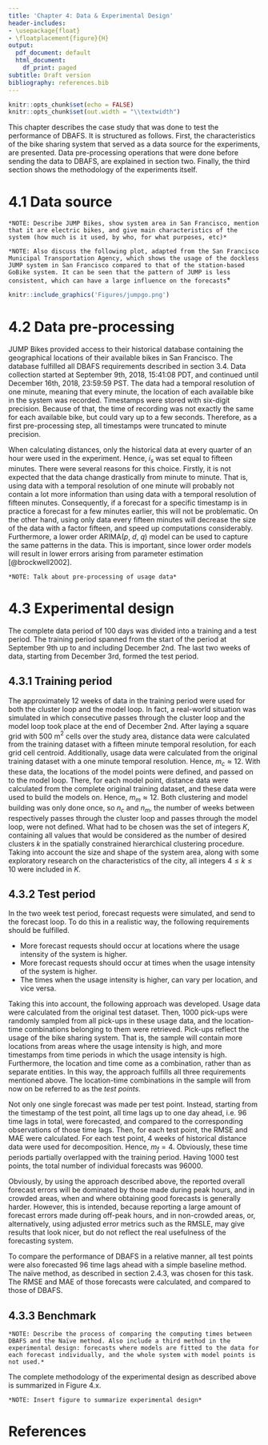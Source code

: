 ```yaml
---
title: 'Chapter 4: Data & Experimental Design'
header-includes:
- \usepackage{float}
- \floatplacement{figure}{H}
output:
  pdf_document: default
  html_document:
    df_print: paged
subtitle: Draft version
bibliography: references.bib
---
```


```r
knitr::opts_chunk$set(echo = FALSE)
knitr::opts_chunk$set(out.width = "\\textwidth")
```

This chapter describes the case study that was done to test the performance of DBAFS. It is structured as follows. First, the characteristics of the bike sharing system that served as a data source for the experiments, are presented. Data pre-processing operations that were done before sending the data to DBAFS, are explained in section two. Finally, the third section shows the methodology of the experiments itself.

# 4.1 Data source
`*NOTE: Describe JUMP Bikes, show system area in San Francisco, mention that it are electric bikes, and give main characteristics of the system (how much is it used, by who, for what purposes, etc)*`

`*NOTE: Also discuss the following plot, adapted from the San Francisco Municipal Transportation Agency, which shows the usage of the dockless JUMP system in San Francisco compared to that of the station-based GoBike system. It can be seen that the pattern of JUMP is less consistent, which can have a large influence on the forecasts`*

```r
knitr::include_graphics('Figures/jumpgo.png')
```

# 4.2 Data pre-processing
JUMP Bikes provided access to their historical database containing the geographical locations of their available bikes in San Francisco. The database fulfilled all DBAFS requirements described in section 3.4. Data collection started at September 9th, 2018, 15:41:08 PDT, and continued until December 16th, 2018, 23:59:59 PST. The data had a temporal resolution of one minute, meaning that every minute, the location of each available bike in the system was recorded. Timestamps were stored with six-digit precision. Because of that, the time of recording was not exactly the same for each available bike, but could vary up to a few seconds. Therefore, as a first pre-processing step, all timestamps were truncated to minute precision.

When calculating distances, only the historical data at every quarter of an hour were used in the experiment. Hence, $i_{s}$ was set equal to fifteen minutes. There were several reasons for this choice. Firstly, it is not expected that the data change drastically from minute to minute. That is, using data with a temporal resolution of one minute will probably not contain a lot more information than using data with a temporal resolution of fifteen minutes. Consequently, if a forecast for a specific timestamp is in practice a forecast for a few minutes earlier, this will not be problematic. On the other hand, using only data every fifteen minutes will decrease the size of the data with a factor fifteen, and speed up computations considerably. Furthermore, a lower order ARIMA($p$, $d$, $q$) model can be used to capture the same patterns in the data. This is important, since lower order models will result in lower errors arising from parameter estimation [@brockwell2002].

`*NOTE: Talk about pre-processing of usage data*`

# 4.3 Experimental design
The complete data period of 100 days was divided into a training and a test period. The training period spanned from the start of the period at September 9th up to and including December 2nd. The last two weeks of data, starting from December 3rd, formed the test period.

## 4.3.1 Training period
The approximately 12 weeks of data in the training period were used for both the cluster loop and the model loop. In fact, a real-world situation was simulated in which consecutive passes through the cluster loop and the model loop took place at the end of December 2nd. After laying a square grid with 500 m$^{2}$ cells over the study area, distance data were calculated from the training dataset with a fifteen minute temporal resolution, for each grid cell centroid. Additionally, usage data were calculated from the original training dataset with a one minute temporal resolution. Hence, $m_{c} \approx 12$. With these data, the locations of the model points were defined, and passed on to the model loop. There, for each model point, distance data were calculated from the complete original training dataset, and these data were used to build the models on. Hence, $m_{m} \approx 12$. Both clustering and model building was only done once, so $n_{c}$ and $n_{m}$, the number of weeks between respectively passes through the cluster loop and passes through the model loop, were not defined. What had to be chosen was the set of integers $K$, containing all values that would be considered as the number of desired clusters $k$ in the spatially constrained hierarchical clustering procedure. Taking into account the size and shape of the system area, along with some exploratory research on the characteristics of the city, all integers $4 \leq k \leq 10$ were included in $K$.

## 4.3.2 Test period
In the two week test period, forecast requests were simulated, and send to the forecast loop. To do this in a realistic way, the following requirements should be fulfilled.

* More forecast requests should occur at locations where the usage intensity of the system is higher.
* More forecast requests should occur at times when the usage intensity of the system is higher.
* The times when the usage intensity is higher, can vary per location, and vice versa.

Taking this into account, the following approach was developed. Usage data were calculated from the original test dataset. Then, 1000 pick-ups were randomly sampled from all pick-ups in these usage data, and the location-time combinations belonging to them were retrieved. Pick-ups reflect the usage of the bike sharing system. That is, the sample will contain more locations from areas where the usage intensity is high, and more timestamps from time periods in which the usage intensity is high. Furthermore, the location and time come as a combination, rather than as separate entities. In this way, the approach fulfills all three requirements mentioned above. The location-time combinations in the sample will from now on be referred to as the *test points*.

Not only one single forecast was made per test point. Instead, starting from the timestamp of the test point, all time lags up to one day ahead, i.e. 96 time lags in total, were forecasted, and compared to the corresponding observations of those time lags. Then, for each test point, the RMSE and MAE were calculated. For each test point, 4 weeks of historical distance data were used for decomposition. Hence, $m_{f} = 4$. Obviously, these time periods partially overlapped with the training period. Having 1000 test points, the total number of individual forecasts was 96000.

Obviously, by using the approach described above, the reported overall forecast errors will be dominated by those made during peak hours, and in crowded areas, when and where obtaining good forecasts is generally harder. However, this is intended, because reporting a large amount of forecast errors made during off-peak hours, and in non-crowded areas, or, alternatively, using adjusted error metrics such as the RMSLE, may give results that look nicer, but do not reflect the real usefulness of the forecasting system.

To compare the performance of DBAFS in a relative manner, all test points were also forecasted 96 time lags ahead with a simple baseline method. The naïve method, as described in section 2.4.3, was chosen for this task. The RMSE and MAE of those forecasts were calculated, and compared to those of DBAFS.

## 4.3.3 Benchmark
`*NOTE: Describe the process of comparing the computing times between DBAFS and the Naïve method. Also include a third method in the experimental design: forecasts where models are fitted to the data for each forecast individually, and the whole system with model points is not used.*`

The complete methodology of the experimental design as described above is summarized in Figure 4.x.

`*NOTE: Insert figure to summarize experimental design*`

\newpage

# References
